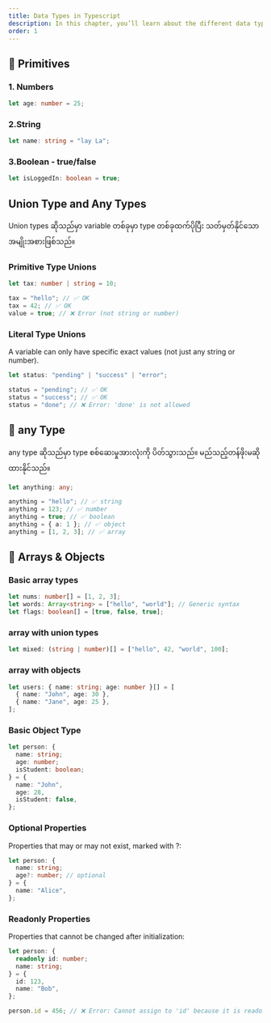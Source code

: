 ```yaml
---
title: Data Types in Typescript
description: In this chapter, you’ll learn about the different data types that TypeScript provides.
order: 1
---
```


## 🔹 Primitives

### 1. Numbers

```typescript
let age: number = 25;
```

### 2.String

```typescript
let name: string = "lay La";
```

### 3.Boolean - true/false

```typescript
let isLoggedIn: boolean = true;
```

## Union Type and Any Types

Union types ဆိုသည်မှာ variable တစ်ခုမှာ type တစ်ခုထက်ပိုပြီး သတ်မှတ်နိုင်သောအမျိုးအစားဖြစ်သည်။

### Primitive Type Unions

```typescript
let tax: number | string = 10;

tax = "hello"; // ✅ OK
tax = 42; // ✅ OK
value = true; // ❌ Error (not string or number)
```

### Literal Type Unions

A variable can only have specific exact values (not just any string or number).

```typescript
let status: "pending" | "success" | "error";

status = "pending"; // ✅ OK
status = "success"; // ✅ OK
status = "done"; // ❌ Error: 'done' is not allowed
```

## 🔶 any Type

any type ဆိုသည်မှာ type စစ်ဆေးမှုအားလုံးကို ပိတ်သွားသည်။ မည်သည့်တန်ဖိုးမဆို ထားနိုင်သည်။

```typescript
let anything: any;

anything = "hello"; // ✅ string
anything = 123; // ✅ number
anything = true; // ✅ boolean
anything = { a: 1 }; // ✅ object
anything = [1, 2, 3]; // ✅ array
```

## 🔹 Arrays & Objects

### Basic array types

```typescript
let nums: number[] = [1, 2, 3];
let words: Array<string> = ["hello", "world"]; // Generic syntax
let flags: boolean[] = [true, false, true];
```

### array with union types

```typescript
let mixed: (string | number)[] = ["hello", 42, "world", 100];
```

### array with objects

```typescript
let users: { name: string; age: number }[] = [
  { name: "John", age: 30 },
  { name: "Jane", age: 25 },
];
```

### Basic Object Type

```typescript
let person: {
  name: string;
  age: number;
  isStudent: boolean;
} = {
  name: "John",
  age: 28,
  isStudent: false,
};
```

### Optional Properties

Properties that may or may not exist, marked with ?:

```typescript
let person: {
  name: string;
  age?: number; // optional
} = {
  name: "Alice",
};
```

### Readonly Properties

Properties that cannot be changed after initialization:

```typescript
let person: {
  readonly id: number;
  name: string;
} = {
  id: 123,
  name: "Bob",
};

person.id = 456; // ❌ Error: Cannot assign to 'id' because it is readonly.
```
